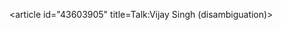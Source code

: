 <article id="43603905" title=Talk:Vijay Singh (disambiguation)>
	<talkpage id="43603905" title="Talk:Vijay Singh (disambiguation)">
{{disambigproject}}
	</talkpage>
</article>